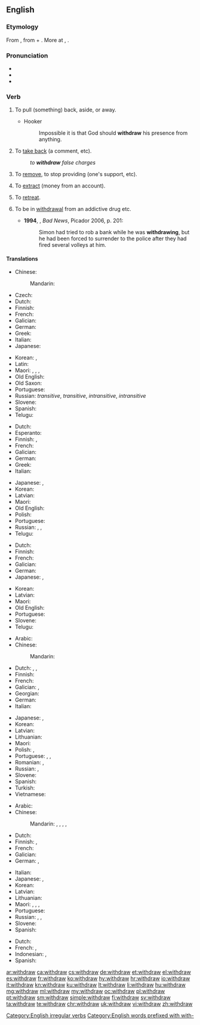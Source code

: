 ==English==

===Etymology===
From {{etyl|enm|en}} {{m|enm|withdrawen||to draw away, draw back}}, from {{m|enm|with-||away, back}} + {{m|enm|drawen||to draw}}. More at {{l|en|with-}}, {{l|en|draw}}.

===Pronunciation===
* {{IPA|/wɪðˈdrɔː/|/wɪθˈdɹɔː/|lang=en}}
* {{audio|en-us-withdraw.ogg|Audio (US)|lang=en}}
* {{rhymes|ɔː|lang=en}}

===Verb===
{{en-verb|withdraws|withdrawing|withdrew|withdrawn}}

# {{label|en|transitive}} To pull (something) back, aside, or away.
#* Hooker
#*: Impossible it is that God should '''withdraw''' his presence from anything.
# {{label|en|transitive}} To [[take back]] (a comment, etc).
#: ''to '''withdraw''' false charges''
# {{label|en|transitive}} To [[remove]], to stop providing (one's support, etc).
# {{label|en|transitive}} To [[extract]] (money from an account).
# {{label|en|intransitive}} To [[retreat]].
# {{label|en|intransitive}} To be in [[withdrawal]] from an addictive drug etc. {{defdate|from 20th c.}}
#* '''1994''', {{w|Edward St Aubyn}}, ''Bad News'', Picador 2006, p. 201:
#*: Simon had tried to rob a bank while he was '''withdrawing''', but he had been forced to surrender to the police after they had fired several volleys at him.

====Translations====
{{trans-top|pull back}}
* Chinese:
*: Mandarin: {{t+|cmn|撤退|tr=chètuì|sc=Hani}}
* Czech: {{t+|cs|stáhnout}}
* Dutch: {{t+|nl|terugtrekken}}
* Finnish: {{t|fi|[[vetää]] [[takaisin]]}}
* French: {{t+|fr|retirer}}
* Galician: {{t+|gl|retirar}}
* German: {{t+|de|zurückziehen}}
* Greek: {{t+|el|αποσύρομαι}}
* Italian: {{t+|it|ritirare}}
* Japanese: {{t|ja|引き出す|tr=ひきだす, hikidasu|sc=Jpan}}
{{trans-mid}}
* Korean: {{t+|ko|후퇴하다}}, {{t+|ko|취소하다|sc=Kore}}
* Latin: {{t|la|descisco}}
* Maori: {{t|mi|whakatahi}}, {{t|mi|paunu}}, {{t+|mi|unu}}, {{t|mi|kounu}}
* Old English: {{t|ang|oftēon}}
* Old Saxon: {{t|osx|withfahan}}
* Portuguese: {{t+|pt|retirar}}
* Russian: {{t+|ru|выводи́ть|impf}} ''transitive'', {{t+|ru|вы́вести|pf}} ''transitive'', {{t+|ru|отходи́ть|impf}} ''intransitive'', {{t+|ru|отойти́|impf}} ''intransitive''
* Slovene: {{t|sl|umakniti}}
* Spanish: {{t+|es|retirar}}
* Telugu: {{t+|te|ఉపసంహరించు}}
{{trans-bottom}}

{{trans-top|take back}}
* Dutch: {{t+|nl|terugnemen}}
* Esperanto: {{t|eo|retiri}}
* Finnish: {{t|fi|[[ottaa]] [[takaisin]]}}, {{t|fi|perua}}
* French: {{t+|fr|retirer}}
* Galician: {{t+|gl|retirar}}
* German: {{t|de|zurücknehmen}}
* Greek: {{t+|el|αποσύρω}}
* Italian: {{t+|it|ritirare}}
{{trans-mid}}
* Japanese: {{t|ja|引き出す|tr=ひきだす, hikidasu|sc=Jpan}}, {{t|ja|取り消す|tr=とりけす, torikesu|sc=Jpan}}
* Korean: {{t+|ko|취소하다|sc=Kore}}
* Latvian: {{t|lv|atsaukt}}
* Maori: {{t|mi|kounu}}
* Old English: {{t|ang|oftēon}}
* Polish: {{t+|pl|wycofać|pf}}
* Portuguese: {{t+|pt|devolver}}
* Russian: {{t|ru|[[брать]] [[наза́д]]|impf}}, {{t+|ru|забира́ть|impf}}, {{t+|ru|забра́ть|pf}}
* Telugu: {{t+|te|ఉపసంహరించు}}
{{trans-bottom}}

{{trans-top|remove, stop providing}}
* Dutch: {{t+|nl|intrekken}}
* Finnish: {{t|fi|perua}}
* French: {{t+|fr|retirer}}
* Galician: {{t+|gl|retirar}}
* German: {{t+|de|entziehen}}
* Japanese: {{t|ja|引き揚げる|tr=hikiageru|sc=Jpan}}, {{t|ja|手を引く|tr=te o hiku|sc=Jpan}}
{{trans-mid}}
* Korean: {{t+|ko|제거하다|sc=Kore}}
* Latvian: {{t|lv|atsaukt}}
* Maori: {{t+|mi|unu}}
* Old English: {{t|ang|oftēon}}
* Portuguese: {{t+|pt|retirar}}
* Slovene: {{t|sl|umakniti}}
* Telugu: {{t+|te|ఉపసంహరించు}}
{{trans-bottom}}

{{trans-top|extract (money from an account)}}
* Arabic: {{t|ar|سَحَبَ}}
* Chinese:
*: Mandarin: {{t+|cmn|提款|tr=tíkuǎn|sc=Hani}}
* Dutch: {{qualifier|Flanders}} {{t+|nl|afhalen}}, {{qualifier|the Netherlands}} {{t+|nl|pinnen}}, {{t+|nl|opnemen}}
* Finnish: {{t+|fi|nostaa}}
* French: {{t+|fr|retirer}}
* Galician: {{t+|gl|sacar}}, {{t+|gl|retirar}}
* Georgian: {{t-needed|ka}}
* German: {{t+|de|abheben}}
* Italian: {{t|it|prelevare}}
{{trans-mid}}
* Japanese: {{t|ja|引き出す|tr=ひきだす, hikidasu|sc=Jpan}}, {{t|ja|下ろす|tr=おろす, orosu|sc=Jpan}}
* Korean: {{t|ko|뽑다, 추출하다|sc=Kore}}
* Latvian: {{t|lv|izņemt}}
* Lithuanian: {{t+|lt|išsiimti}}
* Maori: {{t|mi|tango}}
* Polish: {{t+|pl|wypłacić|pf}}, {{t+|pl|wypłacać|impf}}
* Portuguese: {{t+|pt|sacar}}, {{t+|pt|levantar}}, {{t+|pt|retirar}}
* Romanian: {{t+|ro|preleva}}, {{t+|ro|retrage}}
* Russian: {{t+|ru|снима́ть|impf}}, {{t+|ru|снять|pf}}
* Slovene: {{t+|sl|dvigniti}}
* Spanish: {{t+|es|sacar|sc=Geor}}
* Turkish: {{t+|tr|para çekmek}}
* Vietnamese: {{t|vi|rút tiền}}
{{trans-bottom}}

{{trans-top|retreat}}
* Arabic: {{t|ar|تَرَاجَعَ}}
* Chinese:
*: Mandarin: {{t+|cmn|後退|sc=Hani}}, {{t+|cmn|后退|tr=hòutuì|sc=Hani}}, {{t|cmn|退卻|sc=Hani}}, {{t+|cmn|退却|tr=tuìquè|sc=Hani}}, {{t+|cmn|撤退|tr=chètuì|sc=Hani}}
* Dutch: {{t+|nl|terugtrekken}}
* Finnish: {{t|fi|perääntyä}}, {{t+|fi|vetäytyä}}
* French: {{t+|fr|se retirer}}
* Galician: {{t|gl|retirarse}}
* German: {{t+|de|zurückziehen|alt=sich zurückziehen}}, {{t+|de|abziehen}}
{{trans-mid}}
* Italian: {{t+|it|ritirarsi}}
* Japanese: {{t|ja|後退する|tr=kōtai-suru}}, {{t|ja|退却する|tr=taikyaku-suru}}
* Korean: {{t|ko|후퇴하다, 물러서다|sc=Kore}}
* Latvian: {{t|lv|atkāpties}}
* Lithuanian: {{t+|lt|atsitraukti}}
* Maori: {{t|mi|maunu}}, {{t|mi|whakatahi}}, {{t+|mi|unu}}, {{t|mi|kounu}}
* Portuguese: {{t|pt|[[retirar]]-[[se]]}}
* Russian: {{t+|ru|отступа́ть|impf}}, {{t+|ru|отступи́ть|pf}}, {{t+|ru|ретирова́ться|impf}}
* Slovene: {{t|sl|umakniti se}}
* Spanish: {{t+|es|retirada|f}}
{{trans-bottom}}

{{checktrans-top}}
* Dutch: {{t-check|nl|terugtreden}}
* French: {{t-check|fr|tirer}}, {{t-check|fr|retirer}}
* Indonesian: {{t-check|id|[[tarik|menarik]]}}, {{t-check|id|[[batal|membatalkan]]}}
* Spanish: {{t-check|es|retirar}}
{{trans-bottom}}

[[Category:English irregular verbs]]
[[Category:English words prefixed with with-]]

[[ar:withdraw]]
[[ca:withdraw]]
[[cs:withdraw]]
[[de:withdraw]]
[[et:withdraw]]
[[el:withdraw]]
[[es:withdraw]]
[[fr:withdraw]]
[[ko:withdraw]]
[[hy:withdraw]]
[[hr:withdraw]]
[[io:withdraw]]
[[it:withdraw]]
[[kn:withdraw]]
[[ku:withdraw]]
[[lt:withdraw]]
[[li:withdraw]]
[[hu:withdraw]]
[[mg:withdraw]]
[[ml:withdraw]]
[[my:withdraw]]
[[oc:withdraw]]
[[pl:withdraw]]
[[pt:withdraw]]
[[sm:withdraw]]
[[simple:withdraw]]
[[fi:withdraw]]
[[sv:withdraw]]
[[ta:withdraw]]
[[te:withdraw]]
[[chr:withdraw]]
[[uk:withdraw]]
[[vi:withdraw]]
[[zh:withdraw]]